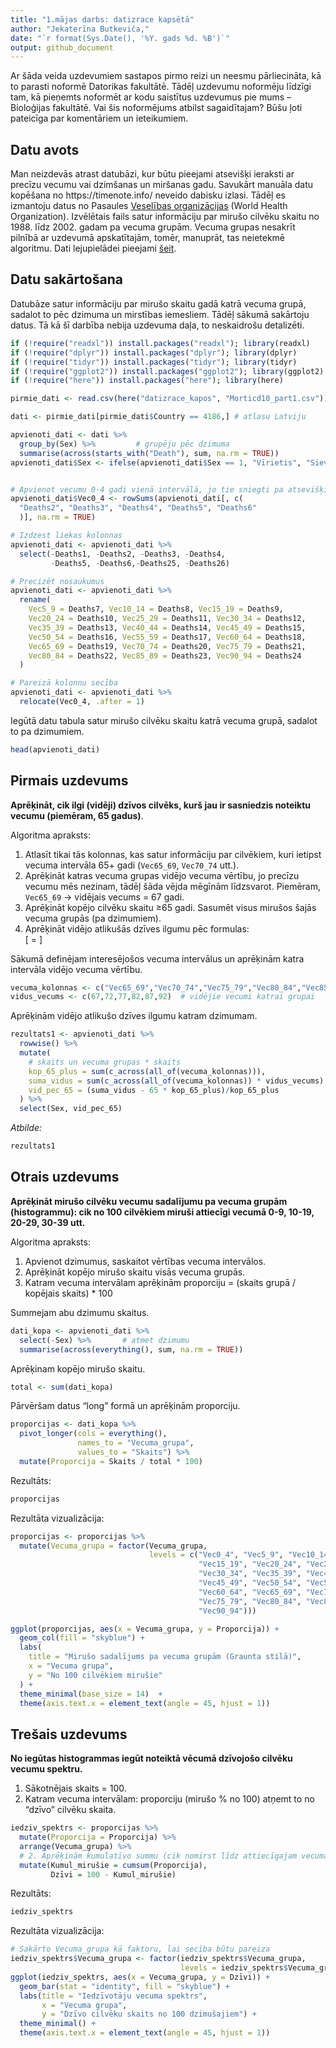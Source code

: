 ```yaml
---
title: "1.mājas darbs: datizrace kapsētā"
author: "Jekaterīna Butkeviča,"
date: "`r format(Sys.Date(), '%Y. gads %d. %B')`"
output: github_document
---
```


Ar šāda veida uzdevumiem sastapos pirmo reizi un neesmu pārliecināta, kā to parasti noformē Datorikas fakultātē. Tādēļ uzdevumu noformēju līdzīgi tam, kā pieņemts noformēt ar kodu saistītus uzdevumus pie mums – Bioloģijas fakultātē. Vai šis noformējums atbilst sagaidītajam? Būšu ļoti pateicīga par komentāriem un ieteikumiem.


## Datu avots
Man neizdevās atrast datubāzi, kur būtu pieejami atsevišķi ieraksti ar precīzu vecumu vai dzimšanas un miršanas gadu. Savukārt manuāla datu kopēšana no https://timenote.info/ neveido dabisku izlasi. Tādēļ es izmantoju datus no Pasaules [Veselības organizācijas](https://www.who.int/) (World Health Organization). Izvēlētais fails satur informāciju par mirušo cilvēku skaitu no 1988. līdz 2002. gadam pa vecuma grupām. Vecuma grupas nesakrīt pilnībā ar uzdevumā apskatītajām, tomēr, manuprāt, tas neietekmē algoritmu.
Dati lejupielādei pieejami [šeit](https://www.who.int/data/data-collection-tools/who-mortality-database).


## Datu sakārtošana
Datubāze satur informāciju par mirušo skaitu gadā katrā vecuma grupā, sadalot to pēc dzimuma un mirstības iemesliem. Tādēļ sākumā sakārtoju datus. Tā kā šī darbība nebija uzdevuma daļa, to neskaidrošu detalizēti.

```r
if (!require("readxl")) install.packages("readxl"); library(readxl)
if (!require("dplyr")) install.packages("dplyr"); library(dplyr)
if (!require("tidyr")) install.packages("tidyr"); library(tidyr)
if (!require("ggplot2")) install.packages("ggplot2"); library(ggplot2)
if (!require("here")) install.packages("here"); library(here)
```


```r
pirmie_dati <- read.csv(here("datizrace_kapos", "Morticd10_part1.csv"))

dati <- pirmie_dati[pirmie_dati$Country == 4186,] # atlasu Latviju

apvienoti_dati <- dati %>%
  group_by(Sex) %>%         # grupēju pēc dzimuma
  summarise(across(starts_with("Death"), sum, na.rm = TRUE))
apvienoti_dati$Sex <- ifelse(apvienoti_dati$Sex == 1, "Vīrietis", "Sieviete")


# Apvienot vecumu 0-4 gadi vienā intervālā, jo tie sniegti pa atsevišķiem gadiem
apvienoti_dati$Vec0_4 <- rowSums(apvienoti_dati[, c(
  "Deaths2", "Deaths3", "Deaths4", "Deaths5", "Deaths6"
  )], na.rm = TRUE)

# Izdzest liekas kolonnas
apvienoti_dati <- apvienoti_dati %>%
  select(-Deaths1, -Deaths2, -Deaths3, -Deaths4,
         -Deaths5, -Deaths6,-Deaths25, -Deaths26)

# Precizēt nosaukumus
apvienoti_dati <- apvienoti_dati %>%
  rename(
    Vec5_9 = Deaths7, Vec10_14 = Deaths8, Vec15_19 = Deaths9,
    Vec20_24 = Deaths10, Vec25_29 = Deaths11, Vec30_34 = Deaths12,
    Vec35_39 = Deaths13, Vec40_44 = Deaths14, Vec45_49 = Deaths15,
    Vec50_54 = Deaths16, Vec55_59 = Deaths17, Vec60_64 = Deaths18,
    Vec65_69 = Deaths19, Vec70_74 = Deaths20, Vec75_79 = Deaths21,
    Vec80_84 = Deaths22, Vec85_89 = Deaths23, Vec90_94 = Deaths24
  )

# Pareizā kolonnu secība 
apvienoti_dati <- apvienoti_dati %>%
  relocate(Vec0_4, .after = 1)

```

Iegūtā datu tabula satur mirušo cilvēku skaitu katrā vecuma grupā, sadalot to pa dzimumiem.

```r
head(apvienoti_dati)
```




## Pirmais uzdevums
**Aprēķināt, cik ilgi (vidēji) dzīvos cilvēks, kurš jau ir sasniedzis noteiktu vecumu (piemēram, 65 gadus)**.


Algoritma apraksts:

1. Atlasīt tikai tās kolonnas, kas satur informāciju par cilvēkiem, kuri ietipst vecuma intervāla 65+ gadi (`Vec65_69`, `Vec70_74` utt.).
2. Aprēķināt katras vecuma grupas vidējo vecuma vērtību, jo precīzu vecumu mēs nezinam, tādēļ šāda vējda mēgīnām līdzsvarot. Piemēram, `Vec65_69` → vidējais vecums = 67 gadi.
3. Aprēķināt kopējo cilvēku skaitu ≥65 gadi. Sasumēt visus mirušos šajās vecuma grupās (pa dzimumiem).
4. Aprēķināt vidējo atlikušās dzīves ilgumu pēc formulas:  
   \[
   \text{Videjais atlikusais dzives ilgums} = \frac{\sum (\text{miruso skaits} \times \text{videjais vecums grupa}) - 65 \times \text{kopejais skaits}}{\text{kopejais skaits}}
   \]




Sākumā definējam interesējošos vecuma intervālus un aprēķinām katra intervāla vidējo vecuma vērtību.
```r
vecuma_kolonnas <- c("Vec65_69","Vec70_74","Vec75_79","Vec80_84","Vec85_89","Vec90_94")
vidus_vecums <- c(67,72,77,82,87,92)  # vidējie vecumi katrai grupai
```

Aprēķinām vidējo atlikušo dzīves ilgumu katram dzimumam.
```r
rezultats1 <- apvienoti_dati %>%
  rowwise() %>%
  mutate(
    # skaits un vecuma grupas * skaits
    kop_65_plus = sum(c_across(all_of(vecuma_kolonnas))),
    suma_vidus = sum(c_across(all_of(vecuma_kolonnas)) * vidus_vecums),
    vid_pec_65 = (suma_vidus - 65 * kop_65_plus)/kop_65_plus
  ) %>%
  select(Sex, vid_pec_65)
```

*Atbilde:* 
```r
rezultats1
```

## Otrais uzdevums
**Aprēķināt mirušo cilvēku vecumu sadalījumu pa vecuma grupām (histogrammu): cik no 100 cilvēkiem miruši attiecīgi vecumā 0-9, 10-19, 20-29, 30-39 utt.**

Algoritma apraksts:

1. Apvienot dzimumus, saskaitot vērtības vecuma intervālos.
2. Aprēķināt kopējo mirušo skaitu visās vecuma grupās.
3. Katram vecuma intervālam aprēķinām proporciju = (skaits grupā / kopējais skaits) * 100


Summejam abu dzimumu skaitus.
```r
dati_kopa <- apvienoti_dati %>%
  select(-Sex) %>%       # atmet dzimumu
  summarise(across(everything(), sum, na.rm = TRUE))
```

Aprēķinam kopējo mirušo skaitu.
```r
total <- sum(dati_kopa)
```

Pārvēršam datus "long" formā un aprēķinām proporciju.
```r
proporcijas <- dati_kopa %>%
  pivot_longer(cols = everything(),
               names_to = "Vecuma_grupa",
               values_to = "Skaits") %>%
  mutate(Proporcija = Skaits / total * 100)
```


Rezultāts: 
```r
proporcijas
```

Rezultāta vizualizācija:

```r
proporcijas <- proporcijas %>%
  mutate(Vecuma_grupa = factor(Vecuma_grupa,
                               levels = c("Vec0_4", "Vec5_9", "Vec10_14",
                                          "Vec15_19", "Vec20_24", "Vec25_29",
                                          "Vec30_34", "Vec35_39", "Vec40_44",
                                          "Vec45_49", "Vec50_54", "Vec55_59",
                                          "Vec60_64", "Vec65_69", "Vec70_74",
                                          "Vec75_79", "Vec80_84", "Vec85_89",
                                          "Vec90_94")))

ggplot(proporcijas, aes(x = Vecuma_grupa, y = Proporcija)) +
  geom_col(fill = "skyblue") +
  labs(
    title = "Mirušo sadalījums pa vecuma grupām (Graunta stilā)",
    x = "Vecuma grupa",
    y = "No 100 cilvēkiem mirušie"
  ) +
  theme_minimal(base_size = 14)  +
  theme(axis.text.x = element_text(angle = 45, hjust = 1))
```



## Trešais uzdevums 
**No iegūtas histogrammas iegūt noteiktā vēcumā dzīvojošo cilvēku vecumu spektru.**

1. Sākotnējais skaits = 100.
2. Katram vecuma intervālam: proporciju (mirušo % no 100) atņemt to no “dzīvo” cilvēku skaita.


```r
iedziv_spektrs <- proporcijas %>%
  mutate(Proporcija = Proporcija) %>%
  arrange(Vecuma_grupa) %>%
  # 2. Aprēķinām kumulatīvo summu (cik nomirst līdz attiecīgajam vecumam)
  mutate(Kumul_mirušie = cumsum(Proporcija),
         Dzīvi = 100 - Kumul_mirušie)
```

Rezultāts:

```r
iedziv_spektrs
```

Rezultāta vizualizācija:

```r
# Sakārto Vecuma_grupa kā faktoru, lai secība būtu pareiza
iedziv_spektrs$Vecuma_grupa <- factor(iedziv_spektrs$Vecuma_grupa, 
                                      levels = iedziv_spektrs$Vecuma_grupa)
ggplot(iedziv_spektrs, aes(x = Vecuma_grupa, y = Dzīvi)) +
  geom_bar(stat = "identity", fill = "skyblue") +
  labs(title = "Iedzīvotāju vecuma spektrs",
       x = "Vecuma grupa",
       y = "Dzīvo cilvēku skaits no 100 dzimušajiem") +
  theme_minimal() +
  theme(axis.text.x = element_text(angle = 45, hjust = 1))

```


















